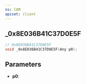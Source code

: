 ```yaml
---
ns: CAM
apiset: client
---
```

## _0x8E036B41C37D0E5F

```c
// 0x8E036B41C37D0E5F
void _0x8E036B41C37D0E5F(Any p0);
```


## Parameters
* **p0**: